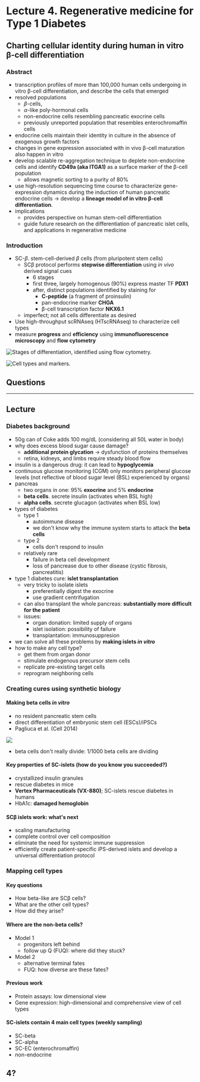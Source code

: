 # Lecture 4. Regenerative medicine for Type 1 Diabetes

## Charting cellular identity during human in vitro β-cell differentiation

### Abstract
- transcription profiles of more than 100,000 human cells undergoing in vitro β-cell differentiation, and describe the cells that emerged
- resolved populations
  - $\beta$-cells,
  - $\alpha$-like poly-hormonal cells
  - non-endocrine cells resembling pancreatic exocrine cells
  - previously unreported population that resembles enterochromaffin cells
- endocrine cells maintain their identity in culture in the absence of exogenous growth factors
- changes in gene expression associated with in vivo β-cell maturation also happen in vitro
- develop scalable re-aggregation technique to deplete non-endocrine cells and identify **CD49a (aka ITGA1)** as a surface marker of the β-cell population
  - allows magnetic sorting to a purity of 80%
- use high-resolution sequencing time course to characterize gene-expression dynamics during the induction of human pancreatic endocrine cells $\to$ develop a **lineage model of in vitro β-cell differentiation**.
- implications
  - provides perspective on human stem-cell differentiation
  - guide future research on the differentiation of pancreatic islet cells, and applications in regenerative medicine

### Introduction
- SC-$\beta$. stem-cell-derived $\beta$ cells (from pluripotent stem cells)
  - SCβ protocol performs **stepwise differentiation** using _in vivo_ derived signal cues
    - 6 stages
    - first three, largely homogenous (90%) express master TF **PDX1**
    - after, distinct populations identified by staining for
      - **C-peptide** (a fragment of proinsulin)
      - pan-endocrine marker **CHGA**
      - β-cell transcription factor **NKX6.1**
  - imperfect; not all cells differentiate as desired
- Use high-throughput scRNAseq (HTscRNAseq) to characterize cell types
- measure **progress** and **efficiency** using **immunofluorescence microscopy** and **flow cytometry**

![Stages of differentiation, identified using flow cytometry.](./stages.png)

![Cell types and markers.](./cell-type-and-markers.png)

## Questions

---

## Lecture

### Diabetes background
- 50g can of Coke adds 100 mg/dL (considering all 50L water in body)
- why does excess blood sugar cause damage?
  - **additional protein glycation** $\to$ dysfunction of proteins themselves
  - retina, kidneys, and limbs require steady blood flow
- insulin is a dangerous drug: it can lead to **hypoglycemia**
- continuous glucose monitoring (CGM) only monitors peripheral glucose levels (not reflective of blood sugar level (BSL) experienced by organs)
- pancreas
  - two organs in one: 95% **exocrine** and 5% **endocrine**
  - **beta cells**. secrete insulin (activates when BSL high)
  - **alpha cells**. secrete glucagon (activates when BSL low)
- types of diabetes
  - type 1
    - autoimmune disease
    - we don't know why the immune system starts to attack the **beta cells**
  - type 2
    - cells don't respond to insulin
  - relatively rare
    - failure in beta cell development
    - loss of pancrease due to other disease (cystic fibrosis, pancreatitis)
- type 1 diabetes cure: **islet transplantation**
  - very tricky to isolate islets
    - preferentially digest the exocrine
    - use gradient centrifugation
  - can also transplant the whole pancreas: **substantially more difficult for the patient**
  - issues:
    - organ donation: limited supply of organs
    - islet isolation: possibility of failure
    - transplantation: immunosuppresion
- we can solve all these problems by **making islets _in vitro_**
- how to make any cell type?
  - get them from organ donor
  - stimulate endogenous precursor stem cells
  - replicate pre-existing target cells
  - reprogram neighboring cells

### Creating cures using synthetic biology

#### Making beta cells _in vitro_
- no resident pancreatic stem cells
- direct differentiation of embryonic stem cell (ESCs)/iPSCs
- Pagliuca et al. (Cell 2014)

![](./scb-directed.jpg)

- beta cells don't really divide: 1/1000 beta cells are dividing

#### Key properties of SC-islets (how do you know you succeeded?)
- crystallized insulin granules
- rescue diabetes in mice
- **Vertex Pharmaceuticals (VX-880)**; SC-islets rescue diabetes in humans
- HbA1c: **damaged hemoglobin**

#### SCβ islets work: what's next
- scaling manufacturing
- complete control over cell composition
- eliminate the need for systemic immune suppression
- efficiently create patient-specific iPS-derived islets and develop a universal differentiation protocol

### Mapping cell types

#### Key questions
- How beta-like are SCβ cells?
- What are the other cell types?
- How did they arise?

#### Where are the non-beta cells?
- Model 1
  - progenitors left behind
  - follow up Q (FUQ): where did they stuck?
- Model 2
  - alternative terminal fates
  - FUQ: how diverse are these fates?

#### Previous work
- Protein assays: low dimensional view
- Gene expression: high-dimensional and comprehensive view of cell types

#### SC-islets contain 4 main cell types (weekly sampling)
- SC-beta
- SC-alpha
- SC-EC (enterochromaffin)
- non-endocrine

## 4?